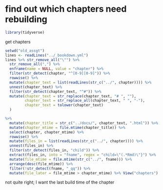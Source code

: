 # find out which chapters need rebuilding

```r
library(tidyverse)
```



get chapters

```r
setwd("old_assgt")
lines <- readLines("../_bookdown.yml")
lines %>% str_remove_all("\"") %>% 
  str_remove_all(",") %>% 
  enframe(name = NULL, value = "chapter") %>% 
  filter(str_detect(chapter, "^[0-9][0-9]")) %>% 
  rowwise() %>% 
  mutate(chapter_text = list(readLines(str_c("../", chapter)))) %>% 
  unnest(chapter_text) %>% 
  filter(str_detect(chapter_text, "^#")) %>% 
  mutate(chapter_text = str_replace(chapter_text, "# ", ""),
         chapter_text = str_replace_all(chapter_text, " ", "-"),
         chapter_text = tolower(chapter_text)
  )

%>% 
  mutate(chapter_title = str_c("../docs/", chapter_text, ".html")) %>% 
  mutate(chapter_mtime = file.mtime(chapter_title)) %>% 
  select(chapter, chapter_mtime) %>% 
  rowwise() %>% 
  mutate(files_in = list(readLines(str_c("../", chapter)))) %>% 
  unnest(files_in) %>% 
  filter(str_detect(files_in, "child")) %>% 
  extract(files_in, into = "fname", regex = "child=\"(.*Rmd)\"}") %>% 
  mutate(file_mtime = file.mtime(str_c("../", fname))) %>% 
  arrange(desc(file_mtime)) %>% 
  filter(!str_detect(fname, "_qq")) %>% 
  mutate(file_later = file_mtime > chapter_mtime) %>% View("chapters")
```

not quite right; I want the last build time of the chapter



